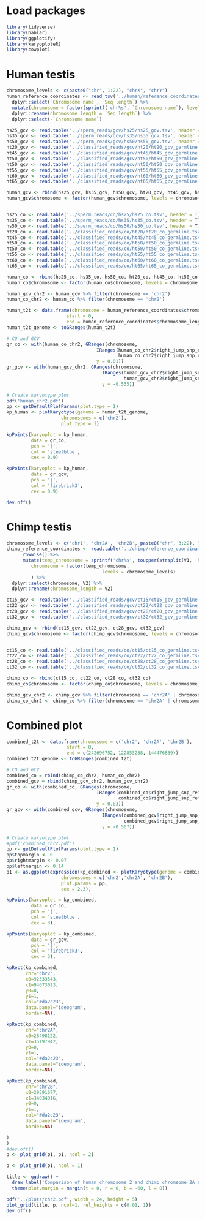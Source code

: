 # Load packages
```r
library(tidyverse)
library(hablar)
library(ggplotify)
library(karyoploteR)
library(cowplot)
```

# Human testis
```r
chromosome_levels <- c(paste0("chr", 1:22), "chrX", "chrY")
human_reference_coordinates <- read_tsv('../human/reference_coordinates/t2t.tsv') %>% dplyr::slice(1:24) %>% 
  dplyr::select(`Chromosome name`, `Seq length`) %>% 
  mutate(chromosome = factor(sprintf('chr%s', `Chromosome name`), levels = chromosome_levels)) %>% 
  dplyr::rename(chromosome_length = `Seq length`) %>% 
  dplyr::select(-`Chromosome name`)

hs25_gcv <- read.table('../sperm_reads/gcv/hs25/hs25_gcv.tsv', header = T) %>% dplyr::select(chromosome, right_jump_snp_ref)
hs35_gcv <- read.table('../sperm_reads/gcv/hs35/hs35_gcv.tsv', header = T) %>% dplyr::select(chromosome, right_jump_snp_ref)
hs50_gcv <- read.table('../sperm_reads/gcv/hs50/hs50_gcv.tsv', header = T) %>% dplyr::select(chromosome, right_jump_snp_ref)
ht20_gcv <- read.table('../classified_reads/gcv/ht20/ht20_gcv_germline.tsv', header = T) %>% dplyr::select(chromosome, right_jump_snp_ref)
ht45_gcv <- read.table('../classified_reads/gcv/ht45/ht45_gcv_germline.tsv', header = T) %>% dplyr::select(chromosome, right_jump_snp_ref)
ht50_gcv <- read.table('../classified_reads/gcv/ht50/ht50_gcv_germline.tsv', header = T) %>% dplyr::select(chromosome, right_jump_snp_ref)
ht50_gcv <- read.table('../classified_reads/gcv/ht50/ht50_gcv_germline.tsv', header = T) %>% dplyr::select(chromosome, right_jump_snp_ref)
ht55_gcv <- read.table('../classified_reads/gcv/ht55/ht55_gcv_germline.tsv', header = T) %>% dplyr::select(chromosome, right_jump_snp_ref)
ht60_gcv <- read.table('../classified_reads/gcv/ht60/ht60_gcv_germline.tsv', header = T) %>% dplyr::select(chromosome, right_jump_snp_ref)
ht65_gcv <- read.table('../classified_reads/gcv/ht65/ht65_gcv_germline.tsv', header = T) %>% dplyr::select(chromosome, right_jump_snp_ref)

human_gcv <- rbind(hs25_gcv, hs35_gcv, hs50_gcv, ht20_gcv, ht45_gcv, ht50_gcv, ht55_gcv, ht60_gcv, ht65_gcv)
human_gcv$chromosome <- factor(human_gcv$chromosome, levels = chromosome_levels)


hs25_co <- read.table('../sperm_reads/co/hs25/hs25_co.tsv', header = T) %>% dplyr::select(chromosome, right_jump_snp_ref)
hs35_co <- read.table('../sperm_reads/co/hs35/hs35_co.tsv', header = T) %>% dplyr::select(chromosome, right_jump_snp_ref)
hs50_co <- read.table('../sperm_reads/co/hs50/hs50_co.tsv', header = T) %>% dplyr::select(chromosome, right_jump_snp_ref)
ht20_co <- read.table('../classified_reads/co/ht20/ht20_co_germline.tsv', header = T) %>% dplyr::select(chromosome, right_jump_snp_ref)
ht45_co <- read.table('../classified_reads/co/ht45/ht45_co_germline.tsv', header = T) %>% dplyr::select(chromosome, right_jump_snp_ref)
ht50_co <- read.table('../classified_reads/co/ht50/ht50_co_germline.tsv', header = T) %>% dplyr::select(chromosome, right_jump_snp_ref)
ht50_co <- read.table('../classified_reads/co/ht50/ht50_co_germline.tsv', header = T) %>% dplyr::select(chromosome, right_jump_snp_ref)
ht55_co <- read.table('../classified_reads/co/ht55/ht55_co_germline.tsv', header = T) %>% dplyr::select(chromosome, right_jump_snp_ref)
ht60_co <- read.table('../classified_reads/co/ht60/ht60_co_germline.tsv', header = T) %>% dplyr::select(chromosome, right_jump_snp_ref)
ht65_co <- read.table('../classified_reads/co/ht65/ht65_co_germline.tsv', header = T) %>% dplyr::select(chromosome, right_jump_snp_ref)

human_co <- rbind(hs25_co, hs35_co, hs50_co, ht20_co, ht45_co, ht50_co, ht55_co, ht60_co, ht65_co)
human_co$chromosome <- factor(human_co$chromosome, levels = chromosome_levels)

human_gcv_chr2 <- human_gcv %>% filter(chromosome == 'chr2')
human_co_chr2 <- human_co %>% filter(chromosome == 'chr2')
```
```r
human_t2t <- data.frame(chromosome = human_reference_coordinates$chromosome, 
                      start = 0, 
                      end = human_reference_coordinates$chromosome_length)
human_t2t_genome <- toGRanges(human_t2t)

# CO and GCV
gr_co <- with(human_co_chr2, GRanges(chromosome, 
                                 IRanges(human_co_chr2$right_jump_snp_ref, 
                                         human_co_chr2$right_jump_snp_ref),
                                 y = 0.01))
gr_gcv <- with(human_gcv_chr2, GRanges(chromosome, 
                                   IRanges(human_gcv_chr2$right_jump_snp_ref, 
                                           human_gcv_chr2$right_jump_snp_ref), 
                                   y = -0.535))

# Create karyotype plot
pdf('human_chr2.pdf')
pp <- getDefaultPlotParams(plot.type = 1)
kp_human <- plotKaryotype(genome = human_t2t_genome, 
                    chromosomes = c('chr2'),
                    plot.type = 1)

kpPoints(karyoplot = kp_human, 
         data = gr_co, 
         pch = '|', 
         col = 'steelblue', 
         cex = 0.9)

kpPoints(karyoplot = kp_human, 
         data = gr_gcv, 
         pch = '|', 
         col = 'firebrick3',
         cex = 0.9)

dev.off()
```

# Chimp testis
```r
chromosome_levels <- c('chr1', 'chr2A', 'chr2B', paste0("chr", 3:22), "chrX", "chrY")
chimp_reference_coordinates <- read.table('../chimp/reference_coordinates/mPanTro3.pri.cur.20231122.fasta.fai') %>%
      rowwise() %>% 
      mutate(temp_chromosome = sprintf('chr%s', toupper(strsplit(V1, 'hsa')[[1]][2])),
         chromosome = factor(temp_chromosome, 
                                   levels = chromosome_levels)
         ) %>%
  dplyr::select(chromosome, V2) %>% 
  dplyr::rename(chromosome_length = V2) 

ct15_gcv <- read.table('../classified_reads/gcv/ct15/ct15_gcv_germline.tsv', header = T) %>% dplyr::select(chromosome, right_jump_snp_ref)
ct22_gcv <- read.table('../classified_reads/gcv/ct22/ct22_gcv_germline.tsv', header = T) %>% dplyr::select(chromosome, right_jump_snp_ref)
ct28_gcv <- read.table('../classified_reads/gcv/ct28/ct28_gcv_germline.tsv', header = T) %>% dplyr::select(chromosome, right_jump_snp_ref)
ct32_gcv <- read.table('../classified_reads/gcv/ct32/ct32_gcv_germline.tsv', header = T) %>% dplyr::select(chromosome, right_jump_snp_ref)

chimp_gcv <- rbind(ct15_gcv, ct22_gcv, ct28_gcv, ct32_gcv)
chimp_gcv$chromosome <- factor(chimp_gcv$chromosome, levels = chromosome_levels)


ct15_co <- read.table('../classified_reads/co/ct15/ct15_co_germline.tsv', header = T) %>% dplyr::select(chromosome, right_jump_snp_ref)
ct22_co <- read.table('../classified_reads/co/ct22/ct22_co_germline.tsv', header = T) %>% dplyr::select(chromosome, right_jump_snp_ref)
ct28_co <- read.table('../classified_reads/co/ct28/ct28_co_germline.tsv', header = T) %>% dplyr::select(chromosome, right_jump_snp_ref)
ct32_co <- read.table('../classified_reads/co/ct32/ct32_co_germline.tsv', header = T) %>% dplyr::select(chromosome, right_jump_snp_ref)

chimp_co <- rbind(ct15_co, ct22_co, ct28_co, ct32_co)
chimp_co$chromosome <- factor(chimp_co$chromosome, levels = chromosome_levels)

chimp_gcv_chr2 <- chimp_gcv %>% filter(chromosome == 'chr2A' | chromosome == 'chr2B')
chimp_co_chr2 <- chimp_co %>% filter(chromosome == 'chr2A' | chromosome == 'chr2B')
```

# Combined plot
```r
combined_t2t <- data.frame(chromosome = c('chr2', 'chr2A', 'chr2B'), 
                      start = 0, 
                      end = c(242696752, 122853238, 144476839))
combined_t2t_genome <- toGRanges(combined_t2t)

# CO and GCV
combined_co = rbind(chimp_co_chr2, human_co_chr2)
combined_gcv = rbind(chimp_gcv_chr2, human_gcv_chr2)
gr_co <- with(combined_co, GRanges(chromosome, 
                                 IRanges(combined_co$right_jump_snp_ref, 
                                         combined_co$right_jump_snp_ref),
                                 y = 0.03))
gr_gcv <- with(combined_gcv, GRanges(chromosome, 
                                   IRanges(combined_gcv$right_jump_snp_ref, 
                                           combined_gcv$right_jump_snp_ref), 
                                   y = -0.567))

# Create karyotype plot
#pdf('combined_chr2.pdf')
pp <- getDefaultPlotParams(plot.type = 1)
pp$topmargin <- 0
pp$rightmargin <- 0.07
pp$leftmargin <- 0.14
p1 <- as.ggplot(expression(kp_combined <- plotKaryotype(genome = combined_t2t_genome, 
                    chromosomes = c('chr2','chr2A', 'chr2B'),
                    plot.params = pp,
                    cex = 2.3),

kpPoints(karyoplot = kp_combined, 
         data = gr_co, 
         pch = '|', 
         col = 'steelblue', 
         cex = 3),

kpPoints(karyoplot = kp_combined, 
         data = gr_gcv, 
         pch = '|', 
         col = 'firebrick3',
         cex = 3),

kpRect(kp_combined, 
       chr="chr2", 
       x0=92333543, 
       x1=94673023, 
       y0=0, 
       y1=1, 
       col="#da2c23", 
       data.panel="ideogram", 
       border=NA),

kpRect(kp_combined, 
       chr="chr2A", 
       x0=28498122,
       x1=35197942,
       y0=0, 
       y1=1, 
       col="#da2c23", 
       data.panel="ideogram", 
       border=NA),

kpRect(kp_combined, 
       chr="chr2B", 
       x0=29591677, 
       x1=34034016, 
       y0=0, 
       y1=1, 
       col="#da2c23", 
       data.panel="ideogram", 
       border=NA)

)
)
#dev.off()
p <- plot_grid(p1, p1, ncol = 2)

p <- plot_grid(p1, ncol = 1)

title <- ggdraw() + 
  draw_label('Comparison of human chromosome 2 and chimp chromsome 2A and 2B') +
  theme(plot.margin = margin(t = 0, r = 0, b = -60, l = 0))

pdf('../plots/chr2.pdf', width = 24, height = 5)
plot_grid(title, p, ncol=1, rel_heights = c(0.01, 1)) 
dev.off()
```


